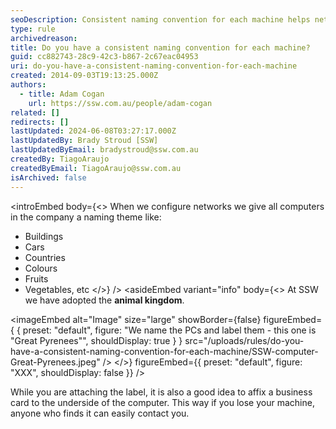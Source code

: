```yaml
---
seoDescription: Consistent naming convention for each machine helps network configuration and easy identification, adopting animal kingdom theme at SSW.
type: rule
archivedreason:
title: Do you have a consistent naming convention for each machine?
guid: cc882743-28c9-42c3-b867-2c67eac04953
uri: do-you-have-a-consistent-naming-convention-for-each-machine
created: 2014-09-03T19:13:25.000Z
authors:
  - title: Adam Cogan
    url: https://ssw.com.au/people/adam-cogan
related: []
redirects: []
lastUpdated: 2024-06-08T03:27:17.000Z
lastUpdatedBy: Brady Stroud [SSW]
lastUpdatedByEmail: bradystroud@ssw.com.au
createdBy: TiagoAraujo
createdByEmail: TiagoAraujo@ssw.com.au
isArchived: false
---
```


<introEmbed
  body={<>
When we configure networks we give all computers in the company a naming theme like:

- Buildings
- Cars
- Countries
- Colours
- Fruits
- Vegetables, etc
  </>}
/>
<asideEmbed
  variant="info"
  body={<>
    At SSW we have adopted the **animal kingdom**.


<imageEmbed
  alt="Image"
  size="large"
  showBorder={false}
  figureEmbed={ {
    preset: "default",
    figure: "We name the PCs and label them - this one is \"Great Pyrenees\"",
    shouldDisplay: true
  } }
  src="/uploads/rules/do-you-have-a-consistent-naming-convention-for-each-machine/SSW-computer-Great-Pyrenees.jpeg"
/>
  </>}
  figureEmbed={{
    preset: "default",
    figure: "XXX",
    shouldDisplay: false
  }}
/>

While you are attaching the label, it is also a good idea to affix a business card to the underside of the computer. This way if you lose your machine, anyone who finds it can easily contact you.

